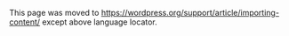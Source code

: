 {{Languages|
{{en|Importing Content}}
{{es|Importar Contenido}}
{{ja|コンテンツのインポート}}
{{pt-br|Importando conteúdo}}
{{zh-cn|导入内容}}
}}



This page was moved to https://wordpress.org/support/article/importing-content/ except above language locator.
<!--
__TOC__

WordPress currently supports importing data in the form of posts (articles) and most of the details or features supported by the content publishing platform.

Many of the following Content Import scripts can be found under '''[[Administration_Screens#Tools|Tools]] &rarr; [[Tools_Import_Screen|Import]]''' menu of your WordPress [[Administration Screens|Administration Screens]].

If you run into specific problems, a search on the [https://wordpress.org/support/ WordPress Support Forum] will likely lead to a solution, or try the Codex [[FAQ]]. Users of a blogging system not listed here who wish to switch to WordPress are invited to ask for help in the [https://wordpress.org/support/ WordPress Support Forum] as well.

To help you understand the differences between WordPress and other existing software, we recommend you review the [[WordPress Features]] and more on [[Working with WordPress]].

===Before Importing===
If your exported file is very large, the import script may run into your host's configured memory limit for PHP.

A message like "Fatal error: Allowed memory size of 8388608 bytes exhausted" indicates that the script can't successfully import your XML file under the current PHP memory limit.  If you have access to the <tt>php.ini</tt> file, you can manually increase the limit; if you do not (your WordPress installation is hosted on a shared server, for instance), you will have to break your exported XML file into several smaller pieces and run the import script one at a time.

If the import process is run again with the same data file after stopping midway through, it could result in duplicate data, missing data or other errors in the destination database.

For those with shared hosting, the best alternative may be to consult hosting support to determine the safest approach for running the import.  A host may be willing to temporarily lift the memory limit and/or run the process directly from their end.
== Atlassian Confluence ==

To import from Atlassian Confluence, export the content to HTML pages. Then, use the [https://wordpress.org/plugins/import-html-pages/ HTML Import 2 plugin]. 

Instructions:<br />
#Install WordPress<br />
#Set the permalink structure<br />
#Activate HTML Import 2 plugin <br />
#Click "Settings" <br />
#Fill in the Directory to import <br />
#Click "Content" tab and locate the title, tick applicable more content options (e.g. linked images, internal links) <br />
#Click "Title & Metadata" tab and fill in the desired options. <br />
#Set "Custom Fields" and "Categories & Tags" if desired. 
#Don't forget to save settings 
#Click "Import files"
#Don't close the setting page until the importer has finished "Fixing relative links"

'''After Importing'''
* The [https://ja.wordpress.org/plugins/broken-link-checker/ Broken Link Checker plugin] is very helpful in locating broken links. The links can be easily edited from the plugin's administration area. 
* [https://wordpress.org/plugins/search-and-replace/ Search and Replace] can be used to search and replace content. 
* There are other useful plugins listed on the HTML Import Settings page under Tools tab. 
* You can also write your own plugin to format the imported content.

== b2 ==

The script for importing b2 posts to WordPress was included in the versions up to 1.5.2 (<tt>wordpress/wp-admin/import-b2.php</tt>).

== b2evolution ==

There are two methods of importing a b2evolution install into WordPress described in this section.

'''Import via Movable Type Export Format'''

One approach is to re-skin a b2evolution blog so that when its source is viewed it appears to be in the [https://movabletype.org/documentation/appendices/import-export-format.html Movable Type export format].  This approach, which should work for all versions of WordPress, and all recent versions of b2evolution.

'''For WordPress v3 and higher'''

Another approach is to us a script that imports b2evolution blogs, categories, posts, comments, files and users into existing WordPress installation. This is an easy way to migrate a complete b2evolution install into WordPress. Note that this requires payment.  [https://b2evo.sonorth.com/show.php/bimp-importer-migrate-b2evolution-to-wordpress BIMP Importer script].
                      
== Blogger ==
You can import posts, comments, and categories from a Blogger blog and migrate authors to WordPress users.

If you haven't already, you must be using New Blogger and a Google Account on Blogger. If you are still using Old Blogger, the importer will not work.

# Export your Blogger contents as XML file.
# Log into that WordPress site as an administrator.
# Go to [[Administration_Screens#Tools|Tools]] &rarr; [[Tools_Import_Screen|Import]] in the [[Administration Screens|Administration Screen]].
# Click "Install Now" link under the "Blogger" if you have not yet installed it.
# Click "Run Importer" link.
# Click the "Browse" button and navigate to the Blogger Exported XML file and click "Upload file and import" to let it run.

Also see the [[#Google Blog Converters|Google Blog Converters]] section.

== blog.cz ==

* It's a mainstream czech blog server with no export support whatsoever.
* You can use small Groovy-based program called Blogparser to parse blog's content and generate a WXR file.
* See [http://zaantar.eu/en/programming/blogparser/ Blogparser's web page]. There is a more verbose [http://zaantar.eu/programovani/blogparser/ Czech variant of this page] as most users of this program will probably speak czech.

== СMS Made Simple ==

* [https://cms2cms.com/cms/supported-cms/cms-made-simple-to-wordpress-migration/ СMS Made Simple to WordPress migration] - Web service to migrate СMS Made Simple 0.13.x-2.2.x to Wordpress 3.x-5.x

== concrete5 ==

* [https://cms2cms.com/cms/supported-cms/concrete5-to-wordpress-migration/ concrete5 to WordPress migration] - Web service to migrate concrete5 5.4.x - 8.1.x to Wordpress 3.x-5.x

== Contao ==

* [https://cms2cms.com/cms/supported-cms/contao-to-wordpress-migration/ Contao to WordPress migration] - Web service to migrate Contao 2.6 - 4.x to Wordpress 3.x-5.x

== Drupal ==
* 2018/12/20 [http://www.cms2cms.com/supported-cms/drupal-to-wordpress-migration/ Drupal to WordPress migration] - Web service to migrate Drupal 5.x-8.x to Wordpress 3.x-5.x. Compatible with Drupal Forum and Drupal Advanced Forum
* 2016/09/05 [https://wordpress.org/plugins/fg-drupal-to-wp/ FG Drupal to WordPress] - Plugin for WordPress - Compatible with Drupal 6, 7 and 8
* 2015/03/02 [https://github.com/jpSimkins/Drupal2WordPress-Plugin Drupal2WordPress Plugin] (open source and pluggable) - Imports terms, content, media, comments, and/or users. Media is added to the media manager. IMG tags in content can also be imported to the media manager and updated in the content.
* 2015/01/17 [http://migratecontent.com/utilities/ Drupal to WordPress migration utilities] (open source)
* 2014/06/23 [http://anothercoffee.net/drupal-to-wordpress-migration-explained/ Drupal to WordPress migration explained] - Builds upon older migration tutorials but includes workarounds for some migration issues such as: ''duplicate terms, terms exceeding maximum character length and duplicate URL aliases.''
* 2014/05/18 [http://blondish.net/how-to-convert-drupal-to-wordpress/ How to Convert Drupal to WordPress] - Comprehensive tutorial that combines the holes of older Drupal to WordPress conversions, includes possible issues one may run into while converting, and fixes. This worked for converting, Drupal 5, Drupal 6,  and up to WordPress 4.2.2. (Has been updated to show that it works up to the latest versions of Drupal and WordPress.)
* 2011/06/20 [http://modeling-languages.com/migrating-drupal-6-to-wordpress-3/ Java program for migrating Drupal 6 to Wordpress 3]
* 2009/05/20 [http://socialcmsbuzz.com/convert-import-a-drupal-6-based-website-to-wordpress-v27-20052009/ Import A Drupal 6 Based Website To Wordpress v2.7]
* 2007/05/15 [http://www.darcynorman.net/2007/05/15/how-to-migrate-from-drupal-5-to-wordpress-2/ How to migrate from Drupal 5 to WordPress 2]

== Excel Spreadsheet/CSV/XML/JSON  ==
* [https://wordpress.org/plugins/wp-ultimate-csv-importer/ WP Ultimate CSV Importer] CSV Importer & Exporter Plugin (by Smackcoders)
* [https://wordpress.org/plugins/wp-all-import/ WP All Import] Simple & Powerful XML / CSV Importer plugin (by Soflyy)
* [https://wordpress.org/plugins/csv-importer/ CSV Importer] plugin (by Denis Kobozev)
* [https://wordpress.org/plugins/really-simple-csv-importer/ Really Simple CSV Importer] plugin
* [https://wordpress.org/plugins/wp-csv-to-database/ WP CSV to DB] plugin

== ExpressionEngine  == 

* [https://cms2cms.com/cms/supported-cms/expression-engine-to-wordpress-migration/ ExpressionEngine to WordPress migration] - Web service to migrate ExpressionEngine (All versions) to Wordpress 3.x-5.x

== eZ Publish  ==

* [https://cms2cms.com/cms/supported-cms/ez-publish-to-wordpress-migration/ eZ Publish to WordPress migration] - Web service to migrate eZ Publish (All versions) to Wordpress 3.x-5.x

== Google Blog Converters ==
In case the above methods don't work, you can try [https://code.google.com/archive/p/google-blog-converters-appengine/ Google Blog Converters].

This tool can convert Blogger export into WordPress format. It also supports conversion from Movable Type & LiveJournal to Blogger format. You can take the Blogger format then convert it again into WordPress format.

== HTML ==

* [https://cms2cms.com/cms/supported-cms/html-to-wordpress-migration/ HTML to Wordpress Migration] - Web service to migrate HTML (Any valid HTML website) to WordPress 3.x - 5.x.

== Joomla ==
* [http://www.cms2cms.com/supported-cms/joomla-to-wordpress-migration Joomla to Wordpress Migration] - Web service to migrate Joomla 1.5.x - 3.x to WordPress 3.x - 5.x. Compatible with K2, Zoo, Kunena, JComments
* [https://wordpress.org/plugins/fg-joomla-to-wordpress/ FG Joomla to WordPress] - Plugin for WordPress - Compatible with Joomla 1.0 through 3.6 and with Mambo 4.5 and 4.6 - Compatible with many Joomla plugins: K2, JComments, sh404sef, EasyBlog, Kunena forum, Zoo, Virtuemart and many more

== LiveJournal ==

You can connect directly to LiveJournal and import all entries and comments into WordPress. 

# Log into that WordPress site as an administrator.
# Go to [[Administration_Screens#Tools|Tools]] &rarr; [[Tools_Import_Screen|Import]] in the [[Administration Screens|Administration Screen]].
# Click "Install Now" link under the "LiveJournal" if you have not yet installed it.
# Click "Run Importer" link.
# Enter the LiveJournal Username, LiveJournal Password and Protected Post Password and click "Connect to LiveJournal and Import" to let it run.

Also see the [[#Google Blog Converters|Google Blog Converters]] section.

== Live Space (MSN Space) ==

* [http://b2.broom9.com/?page_id=519 Live Space Mover]

== Magento ==

* FG Magento to WooCommerce - Plugin for WordPress - https://wordpress.org/plugins/fg-magento-to-woocommerce/

== Mambo ==

See the [[#Joomla|Joomla]] section.

== MediaWiki ==

* [https://cms2cms.com/cms/supported-cms/mediawiki-to-wordpress-migration/ MediaWiki to Wordpress Migration] - Web service to migrate MediaWiki 1.15.x - 1.31.x to WordPress 3.x - 5.x. 

== MODX ==

* [https://cms2cms.com/cms/supported-cms/modx-to-wordpress-migration/ MODX to Wordpress Migration] - Web service to migrate MODX 2.1.3 - 2.6.5 to WordPress 3.x - 5.x. 

== Movable Type ==

You can import posts and comments from a Movable Type. 

# Export your Movable Type contents as a text file.
# Log into that WordPress site as an administrator.
# Go to [[Administration_Screens#Tools|Tools]] &rarr; [[Tools_Import_Screen|Import]] in the [[Administration Screens|Administration Screen]].
# Click "Install Now" link under the "Movable Type or TypePad" if you have not yet installed it.
# Click "Run Importer" link.
# Click the "Browse" button and navigate to the Movable Type Exported file and click "Upload file and import" to let it run.

* [[Importing from Movable Type to WordPress]]
* [http://www.movabletype.org/documentation/administrator/maintenance/import-export.html Importing and Exporting Content] - MovableType.org Documentation
* [http://birdhouse.org/blog/2008/02/07/notes-on-a-massive-wordpress-migration/ Scot Hacker's "Notes on a Massive WordPress Migration"]

Also see the [[#Google Blog Converters|Google Blog Converters]] section.

== Nucleus CMS ==

* [http://mamchenkov.net/wordpress/2005/04/26/nucleus2wordpress/ A Guide to Importing from Nucleus CMS]
* [http://james.onegoodcookie.com/pub/import-nucleus.phps James Sasitorn's Script for Importing from Nucleus CMS]
* [http://sourceforge.net/projects/nuc2wp/ Tested working importing from NucleusCMS 3.24 to Wordpress 2.1]
* [http://abdussamad.com/archives/558-Nucleus-to-WordPress-Conversion.html Nucleus to WordPress]. A commercial service to migrate Nucleus CMS blog items (posts), members, comments and categories to a WordPress installation.  Works with WordPress 3.0 and higher.

== Plone ==

* [https://cms2cms.com/cms/supported-cms/plone-to-wordpress-migration/ Plone to Wordpress Migration] - Web service to migrate Plone (All versions) to WordPress 3.x - 5.x. 

An article on [http://www.len.ro/2008/10/plone-to-wordpress-migration/ how to migrate Plone content into Wordpress] via Movable Type format.

== Posterous ==

Use [http://en.support.wordpress.com/import/ WordPress.com's Posterous importer], then export/[[#WordPress|import as a WXR (WordPress eXtended RSS)]].

== PrestaShop ==

* FG PrestaShop to WooCommerce - Plugin for WordPress - Compatible with Prestashop versions 1.1 to 1.6 https://wordpress.org/plugins/fg-prestashop-to-woocommerce/

== Roller ==

You can fairly easily import data from Roller using the MovableType import script. First, you need to export your blog from Roller database, then use it to create entries in your new blog. Pictures you need to copy to appropriate content directory yourself. Modify the $user, $oldresources, $newresources, and $connection variables in a beginning of script, store it on somewhere on you web host where php execution is allowed, and you will get the dump of your Roller blog in MovableType Import format in return. You can just use wget to store it into file. Then follow the instructions for MovableType import...

* [[Importing From Roller|Importing From Roller]] is complete and comprehensive. This should work for Roller pre-2.0 release. After Version 2.0, the comment table is changed to roller_comment. Just change the select statement to roller_comment.

* Also have a look [http://nullpointer.debashish.com/migrating-a-roller-blog-to-wordpress another technique] explained at the blog [http://nullpointer.debashish.com Null Pointer].

== Serendipity ==

* [http://timf.anansi-web.com/wp/moving-from-serendipity-to-wordpress/ Moving from Serendipity to WordPress] A guide on moving from Serendipity to WordPress via an older version of WordPress.
*[http://united-coders.com/christian-harms/blog-migration-from-serendipity-to-wordpress/ Blog migration from Serendipity to WordPress] Blog migration with support for geo location plugin.
* [http://abdussamad.com/archives/473-Converting-from-Serendipity-to-WordPress.html Converting from Serendipity to WordPress] A commercial service for migrating from Serendipity (s9y) to WordPress. Works with the latest WordPress version.
* [http://snowulf.com/2010/06/11/serendipity-to-wordpress-post-import/ Serendipity to WordPress - Post Import] A script for importing Serendipity posts into WordPress.

== Silverstripe ==

* [https://cms2cms.com/cms/supported-cms/silverstripe-to-wordpress-migration/ Silverstripe to Wordpress Migration] - Web service to migrate Silverstripe to WordPress 3.x - 5.x. 

== SPIP ==

* FG SPIP to WordPress - Plugin for WordPress - Compatible with SPIP 2 and 3 https://wordpress.org/plugins/fg-spip-to-wp/

== Squarespace ==

* [https://cms2cms.com/cms/supported-cms/squarespace-to-wordpress-migration/ Squarespace to Wordpress Migration] - Web service to migrate Squarespace (All versions) to WordPress 3.x - 5.x. 

== Sunlog ==

Sunlog is old and has not been maintained for quite a while. Fortunately, you can import to WordPress, though it will take a little hacking.

* Open phpMyAdmin to see the database of your Sunlog install. You only need two tables, "blogname_entries" and "blogname_comments". 
* Use phpMyAdmin to export both tables as XML files. There are no options available so you can do no wrong here. 
* Install a WordPress plugin to import arbitrary XML files, for example [https://wordpress.org/plugins/wp-all-import/ WP All Import]. Sunlog's rather <strike>silly</strike> simplistic database structure comes in handy here. 
* The headline is "title", the content is "entry" followed by "more". The date is "timestamp" in Unix format. The post categories are "cat" seperated by a ";".

== Textpattern ==

The script for importing [http://textpattern.com/ Textpattern CMS] posts into your WordPress blog may be found on the WordPress Forum on [http://wordpress.org/support/topic.php?id=20935 this forum thread].

2/26/2015: See the Textpattern to WordPress exporter (create a WordPress-format export file from a Textpattern blog) at GitHub: https://github.com/drewm/textpattern-to-wordpress

== Tumblr ==

You can import posts from a Tumblr blog. Install Tumblr Importer and follow the instructions.

# Log into that WordPress site as an administrator.
# Go to [[Administration_Screens#Tools|Tools]] &rarr; [[Tools_Import_Screen|Import]] in the [[Administration Screens|Administration Screen]].
# Click "Install Now" link under the "Tumblr" if you have not yet installed it.
# Click "Run Importer" link.
# Follow the instructions in the screen.
## Create an 'app' on Tumblr that provides a connection point between your blog and Tumblr's servers.
## Copy and paste the "OAuth Consumer Key" and "Secret Key"
## Click "Connect to Tumblr"

For more detail refer [https://wordpress.org/plugins/tumblr-importer/ Tumblr Importer] page.

== Twitter ==
There are several plugins to import your tweets into WordPress, such as [https://wordpress.org/plugins/ozh-tweet-archiver/ Ozh' Tweet Archiver]

* [http://theme.fm/2011/08/embedding-tweets-in-wordpress-with-twitter-blockquotes-1548/ Embedding Tweets into WordPress with Twitter Blockquotes]
* [http://birdhouse.org/blog/2008/08/17/get-your-twitter-timeline-into-wordpress/ Get Your Twitter Timeline into WordPress]

== TypePad ==

The [[Importing from Movable Type to WordPress]] works for TypePad blogs, too. The only difference is in the process of exporting entries from the TypePad blog. Once you have the exported entries, follow the instructions in 
[[Importing from Movable Type to WordPress]] to complete the import into WordPress.

* [http://help.typepad.com/import_export.html Blog Settings: Import/Export] - TypePad Knowledge Base

== TYPO3 ==

* [https://cms2cms.com/cms/supported-cms/typo3-to-wordpress-migration/ TYPO3 to WordPress migration] - Web service to migrate TYPO3 4.5 - 9.x to WordPress 3.x - 5.x.

== Umbaco ==

* [https://cms2cms.com/cms/supported-cms/umbraco-to-wordpress-migration/ Umbaco to WordPress migration] - Web service to migrate Umbaco (All versions) to WordPress 3.x - 5.x.

== Vox ==

Use [http://en.support.wordpress.com/import/ WordPress.com's Vox importer], then export/[[#WordPress|import as a WXR (WordPress eXtended RSS)]].

== Weebly ==

* [https://cms2cms.com/cms/supported-cms/weebly-to-wordpress-migration/ Weebly to WordPress migration] - Web service to migrate Weebly (Any version) to WordPress 3.x - 5.x.

== WiX ==

* [https://cms2cms.com/cms/supported-cms/wix-to-wordpress-migration/ WiX to WordPress migration] - Web service to migrate WiX to WordPress 3.x - 5.x.

== WordPress ==

To import from a WordPress export file (WXR) into a WordPress blog follow these steps.
# Log into that blog as an administrator.
# Go to [[Administration_Screens#Tools|Tools]] &rarr; [[Tools_Import_Screen|Import]] in the blog's [[Administration Screens|Administration Screen]].
# Click "Install Now" link under the "WordPress" 
# Click "Run Importer" link.
# Upload your WXR file using the form provided on that page.
# You will first be asked to map the authors in this export file to users on the blog.  For each author, you may choose to map to an existing user on the blog or to create a new user.
# WordPress will then import each of the posts, comments, and categories contained in the uploaded file into your blog. In addition, you can import attachment by checking the "Download and import file attachments" option.

== Xanga ==

[http://www.timwylie.com/xword.html xanga.r] is a program that parses xanga pages to get the post and comments. Then it can output them in the WordPress rss 2.0 xml format for WordPress to import.

== Yahoo! 360 ==

Use [http://en.support.wordpress.com/import/ WordPress.com's Yahoo! 360 importer], then export/[[#WordPress|import as a WXR (WordPress eXtended RSS)]].

== Zenphoto ==

[https://github.com/kdeldycke/scripts/blob/master/zenphoto-to-wordpress.py zenphoto-to-wordpress.py] is a python script to export galleries and comments to a standard WXR (WordPress eXtended RSS) file. [http://kevin.deldycke.com/2012/09/zenphoto-wordpress-migration/ See this article for details].

== Zoomblog ==

These are the instructions to import your posts from Zoomblog:
# Go to your Zoomblog account and export your blog data (it generates an XML file).
# Download the Zoomblog importer [http://noeda.com/ficheros/zoomblog.zip from here]. Unzip it, and upload the file zoomblog.php to your wp-admin/import directory.
# Login into WordPress and go to Manage:Import:Zoomblog. 
# Choose the Zoomblog XML export file and it should be done.

It imports all posts and comments, and creates new categories, though, unfortunately, there's no way to figure out the proper category name, so you'll have to edit them afterwards. It does not deal with multiple authors.

== Importing from an RSS feed ==

# Save the RSS feed you wish to import someplace on your local machine. <br />This would be the source and would come from the site that has the content you wish to import into your WordPress site.  A simple way to get the feed into a text file is to find the RSS link for that site, click it and view it in your browser, then copy/paste that to a text file. Or, of course, use your preferred tools.
# Log into that WordPress site as an administrator.
# Go to [[Administration_Screens#Tools|Tools]] &rarr; [[Tools_Import_Screen|Import]] in the [[Administration Screens|Administration Screen]].
# Click "Install Now" link under the "RSS" if you have not yet installed it.
# Click "Run Importer" link.
# Click the "Browse" button and navigate to the file containing the feed you wish to import and click "Upload file and import" to let it run.

''Note:'' Depending on the feed and format, you may not get the entire thing loaded on the first attempt.  One option is to determine how much got imported (Manage -> Posts) and remove those sections from your saved RSS file and then re-import.  Lather, rinse, repeat as necessary.

Note that newlines will be converted to <nowiki><br /></nowiki>.
Therefore be sure there is no newlines between any <nowiki><p>..</p></nowiki>s.

== Importing from [X]HTML ==
Using trial and error one can make an e.g., perl script to concatenate [X]HTML files as RSS <nowiki><item></nowiki>s, saving into a single file.xml, then import that as RSS. Note however to first remove any newlines between <nowiki><p>..</p></nowiki>s, as mentioned above.

The format allowed is quite simple in fact. Just make each HTML file into an <nowiki><item></nowiki> as below and concatenate them together:
<pre>
<item>
 <pubDate>Wed, 30 Jan 2009 12:00:00 +0000</pubDate>
 <category>Kites</category>
 <category>Taiwan</category>
 <title>Fun times</title>
 <content:encoded><p>What great times we had...</p><p>And then Bob...</p></content:encoded>
</item>
<item>...
</pre>
Just be sure the <nowiki><content:encoded></nowiki> line is a single long line with no newlines embedded.

If your HTML is well-formed, you can try using the [https://wordpress.org/plugins/import-html-pages/ HTML Import 2] plugin.

== Importing from a Site of Static Pages ==
A [http://lists.automattic.com/pipermail/wp-hackers/2011-February/037772.html discussion in February 2011 on the wp-hackers email list involved importing 6,000 static pages into WordPress].  A number of responses recommended using the [http://sourceforge.net/projects/simplehtmldom/ PHP Simple HTML DOM Parser] to facilitate the porting of the pages.

[[Category:UI_Link]]
[[Category:Installation]]
[[Category:Getting Started]]
[[Category:Troubleshooting]]
-->